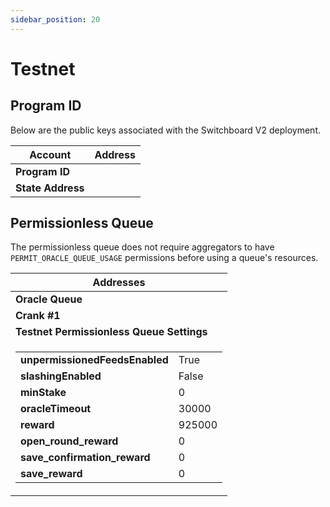 ```yaml
---
sidebar_position: 20
---
```



# Testnet

## Program ID

Below are the public keys associated with the Switchboard V2 deployment.

<table>
  <thead>
    <tr>
      <th>Account</th>
      <th>Address</th>
    </tr>
  </thead>
  <tbody>
    <tr>
      <td>
        <b>Program ID</b>
      </td>
      <td>
        <PublicKeyButton publicKey="0x34e2eead0aefbc3d0af13c0522be94b002658f4bef8e0740a21086d22236ad77" />
      </td>
    </tr>
    <tr>
      <td>
        <b>State Address</b>
      </td>
      <td>
        <PublicKeyButton publicKey="0x34e2eead0aefbc3d0af13c0522be94b002658f4bef8e0740a21086d22236ad77" />
      </td>
    </tr>
  </tbody>
</table>

## Permissionless Queue

The permissionless queue does not require aggregators to have
`PERMIT_ORACLE_QUEUE_USAGE` permissions before using a queue's resources.

<table>
  <thead>
    <tr>
      <th colspan="2">Addresses</th>
    </tr>
  </thead>
  <tbody>
    <tr>
      <td>
        <b>Oracle Queue</b>
      </td>
      <td>
        <PublicKeyButton publicKey="0x34e2eead0aefbc3d0af13c0522be94b002658f4bef8e0740a21086d22236ad77" />
      </td>
    </tr>
    <tr>
      <td>
        <b>Crank #1</b>
      </td>
      <td>
        <PublicKeyButton publicKey="0x34e2eead0aefbc3d0af13c0522be94b002658f4bef8e0740a21086d22236ad77" />
      </td>
    </tr>
    <tr>
      <td colspan="2">
        <div className="centeredText">
          <b>Testnet Permissionless Queue Settings</b>
        </div>
      </td>
    </tr>
    <tr>
      <td colspan="2">
        <table className="table_no_border">
          <tr>
            <td>
              <b>unpermissionedFeedsEnabled</b>
            </td>
            <td>True</td>
          </tr>
          <tr>
            <td>
              <b>slashingEnabled</b>
            </td>
            <td>False</td>
          </tr>
          <tr>
            <td>
              <b>minStake</b>
            </td>
            <td>0</td>
          </tr>
          <tr>
            <td>
              <b>oracleTimeout</b>
            </td>
            <td>30000</td>
          </tr>
          <tr>
            <td>
              <b>reward</b>
            </td>
            <td>925000</td>
          </tr>
          <tr>
            <td>
              <b>open_round_reward</b>
            </td>
            <td>0</td>
          </tr>
          <tr>
            <td>
              <b>save_confirmation_reward</b>
            </td>
            <td>0</td>
          </tr>
          <tr>
            <td>
              <b>save_reward</b>
            </td>
            <td>0</td>
          </tr>
        </table>
      </td>
    </tr>
  </tbody>
</table>
